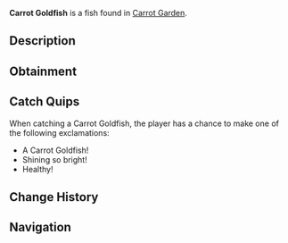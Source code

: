 {{FishInfobox
|image          = Carrot Goldfish.png
|rarity         = Common
|sea            = Second Sea
|location       = [[Carrot Garden]]
|sublocation    = 
|sources        = Fishing Rod
|radar_location = 
|prog_speed     = +30
|xp             = 100
|weather        = Clear
|time           = 
|season         = Spring
|bait           = 
|base_weight    = 3
|base_value     = 100
|weight_range   = 2
|base_chance    = 100
|base_resil     = 120
}}
'''Carrot Goldfish''' is a {{Rarity|Common}} fish found in [[Carrot Garden]].

== Description ==
{{Description|A shy goldfish with a soft carrot glow and green sprouts, drifting in the murk.|Bestiary Entry}}

== Obtainment ==
{{Description|Found in the vibrant carrot pool!|Bestiary Hint}}
{{Fish Availability|
Lushgrove/Carrot Garden
|top_rods      = 
Free Spirit Rod\309440.74\279824.07;
Azure Of Lagoon\298869.5\339902.74;
Great Rod of Oscar\274998.36\221918.43;
Astralhook Rod\274394.27\18309.67;
Fang of the Eclipse\271252.91\294847.24;
Flimsy Rod\221026.99\225038.49;
Training Rod\218405.7\249685.84;
Carrot Rod\270938.75\304821.92;
Friendly Rod\269527.89\304453.83;
Frog Rod\260761.83\299807.2;
Treasure Rod\267752.76\295188.68;
Blazebringer Rod\270125.19\282250.74;
Verdant Shear Rod\255857.38\264770.48;
Trident Rod\242185.46\214761.75;
No-Life Rod\221613.41\202601.59;
Ethereal Prism Rod\219819.48\220927.32;
Seraphic Rod\216048.77\191584.63;
Depthseeker Rod\211237.01\199820.26;
Avalanche Rod\210769.71\199852.56;
Challenger's Rod\210724.27\191946.72;
Rod Of The Exalted One\210095.27\194555.66;
Volcanic Rod\209467.67\194010;
Rod Of The Forgotten Fang\209367.98\186205.94;
Zeus Rod\209023.92\193599;
Rod Of The Depths\208685.62\187428.61;
Steady Rod\171941.58\181835.96
|recommended   = Free Spirit Rod
}}

== Catch Quips ==
When catching a Carrot Goldfish, the player has a chance to make one of the following exclamations:
* A Carrot Goldfish!
* Shining so bright!
* Healthy!

== Change History ==
{{Change History|{{subst:Current Version}}}}

== Navigation ==
{{Fish Navbox|Carrot Garden}}